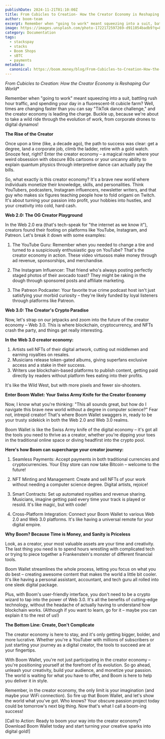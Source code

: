 ```yaml
---
publishDate: 2024-11-21T01:10:00Z
title: From Cubicles to Creation- How the Creator Economy is Reshaping Our World
author: boom-team
excerpt: Remember when "going to work" meant squeezing into a suit, battling rush hour traffic, and spending your day in a fluorescent-lit cubicle farm? Well, times are changing faster than you can say "TikTok dance challenge," and the creator economy is leading the charge. Buckle up, because we're about to take a wild ride through the evolution of work, from corporate drones to digital dynamos! 
image: https://images.unsplash.com/photo-1722172597269-d911054badb9?q=80&w=1974&auto=format&fit=crop&ixlib=rb-4.0.3&ixid=M3wxMjA3fDB8MHxwaG90by1wYWdlfHx8fGVufDB8fHx8fA%3D%3D
category: Documentation
tags:
  - stackspay
  - stacks
  - Boom Shops
  - sBTC
  - payments
metadata:
  canonical: https://boom.money/blog/From-Cubicles-to-Creation-How-the-Creator-Economy-is-Reshaping-Our-World
---
```


*From Cubicles to Creation: How the Creator Economy is Reshaping Our World**

Remember when "going to work" meant squeezing into a suit, battling rush hour traffic, and spending your day in a fluorescent-lit cubicle farm? Well, times are changing faster than you can say "TikTok dance challenge," and the creator economy is leading the charge. Buckle up, because we're about to take a wild ride through the evolution of work, from corporate drones to digital dynamos!

**The Rise of the Creator**

Once upon a time (like, a decade ago), the path to success was clear: get a degree, land a corporate job, climb the ladder, retire with a gold watch. Snooze fest, right? Enter the creator economy – a magical realm where your weird obsession with obscure 80s cartoons or your uncanny ability to explain quantum physics through interpretive dance can actually pay the bills.

So, what exactly is this creator economy? It's a brave new world where individuals monetize their knowledge, skills, and personalities. Think YouTubers, podcasters, Instagram influencers, newsletter writers, and that guy who makes six figures teaching people how to fold origami on Twitch. It's about turning your passion into profit, your hobbies into hustles, and your creativity into cold, hard cash.

**Web 2.0: The OG Creator Playground**

In the Web 2.0 era (that's tech-speak for "the internet as we know it"), creators found their footing on platforms like YouTube, Instagram, and Patreon. Let's break it down with some examples:

1. The YouTube Guru: Remember when you needed to change a tire and turned to a suspiciously enthusiastic guy on YouTube? That's the creator economy in action. These video virtuosos make money through ad revenue, sponsorships, and merchandise.

2. The Instagram Influencer: That friend who's always posting perfectly staged photos of their avocado toast? They might be raking in the dough through sponsored posts and affiliate marketing.

3. The Patreon Podcaster: Your favorite true crime podcast host isn't just satisfying your morbid curiosity – they're likely funded by loyal listeners through platforms like Patreon.

**Web 3.0: The Creator's Crypto Paradise**

Now, let's strap on our jetpacks and zoom into the future of the creator economy – Web 3.0. This is where blockchain, cryptocurrency, and NFTs crash the party, and things get really interesting.

**In the Web 3.0 creator economy:**

1. Artists sell NFTs of their digital artwork, cutting out middlemen and earning royalties on resales.  
2. Musicians release token-gated albums, giving superfans exclusive access and a stake in their success.  
3. Writers use blockchain-based platforms to publish content, getting paid directly by readers without platform fees eating into their profits.

It's like the Wild West, but with more pixels and fewer six-shooters.

**Enter Boom Wallet: Your Swiss Army Knife for the Creator Economy**

Now, I know what you're thinking: "This all sounds great, but how do I navigate this brave new world without a degree in computer science?" Fear not, intrepid creator\! That's where Boom Wallet swaggers in, ready to be your trusty sidekick in both the Web 2.0 and Web 3.0 realms.

Boom Wallet is like the Swiss Army knife of the digital economy – it's got all the tools you need to thrive as a creator, whether you're dipping your toes in the traditional online space or diving headfirst into the crypto pool.

**Here's how Boom can supercharge your creator journey:**

1. Seamless Payments: Accept payments in both traditional currencies and cryptocurrencies. Your Etsy store can now take Bitcoin – welcome to the future!

2. NFT Minting and Management: Create and sell NFTs of your work without needing a computer science degree. Digital artists, rejoice!

3. Smart Contracts: Set up automated royalties and revenue sharing. Musicians, imagine getting paid every time your track is played or resold. It's like magic, but with code!

4. Cross-Platform Integration: Connect your Boom Wallet to various Web 2.0 and Web 3.0 platforms. It's like having a universal remote for your digital empire.

**Why Boom? Because Time is Money, and Sanity is Priceless**

Look, as a creator, your most valuable assets are your time and creativity. The last thing you need is to spend hours wrestling with complicated tech or trying to piece together a Frankenstein's monster of different financial tools.

Boom Wallet streamlines the whole process, letting you focus on what you do best – creating awesome content that makes the world a little bit cooler. It's like having a personal assistant, accountant, and tech guru all rolled into one sleek digital package.

Plus, with Boom's user-friendly interface, you don't need to be a crypto wizard to tap into the power of Web 3.0. It's all the benefits of cutting-edge technology, without the headache of actually having to understand how blockchain works. (Although if you want to learn, go for it – maybe you can explain it to the rest of us\!)

**The Bottom Line: Create, Don't Complicate**

The creator economy is here to stay, and it's only getting bigger, bolder, and more lucrative. Whether you're a YouTuber with millions of subscribers or just starting your journey as a digital creator, the tools to succeed are at your fingertips.

With Boom Wallet, you're not just participating in the creator economy – you're positioning yourself at the forefront of its evolution. So go ahead, unleash your creativity, build your audience, and monetize your passion. The world is waiting for what you have to offer, and Boom is here to help you deliver it in style.

Remember, in the creator economy, the only limit is your imagination (and maybe your WiFi connection). So fire up that Boom Wallet, and let's show the world what you've got. Who knows? Your obscure passion project today could be tomorrow's next big thing. Now that's what I call a boom-ing success!

[Call to Action: Ready to boom your way into the creator economy? Download Boom Wallet today and start turning your creative sparks into digital gold!]  
